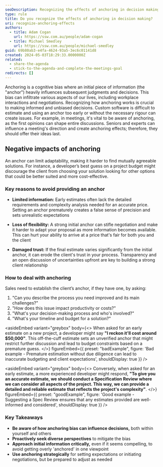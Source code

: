 ```yaml
---
seoDescription: Recognizing the effects of anchoring in decision making can help you avoid cognitive biases and make informed choices.
type: rule
title: Do you recognize the effects of anchoring in decision making?
uri: recognize-anchoring-effects
authors:
  - title: Adam Cogan
    url: https://ssw.com.au/people/adam-cogan
  - title: Michael Smedley
    url: https://ssw.com.au/people/michael-smedley
guid: 69b80ab3-e4fa-4624-93a5-3ec6c01141d8
created: 2024-05-03T18:29:33.0000000Z
related:
  - share-the-agenda
  - stick-to-the-agenda-and-complete-the-meetings-goal
redirects: []
---
```


Anchoring is a cognitive bias where an initial piece of information (the "anchor") heavily influences subsequent judgments and decisions. This bias can infiltrate various aspects of our lives, including workplace interactions and negotiations. Recognizing how anchoring works is crucial to making informed and unbiased decisions. Custom software is difficult to estimate and using an anchor too early or without the necessary rigour can create issues.
For example, in meetings, it's vital to be aware of anchoring, as the first opinions can shape entire discussions. Seniors and experts can influence a meeting's direction and create anchoring effects; therefore, they should offer their ideas last.

<youtubeEmbed url="https://youtu.be/JL4OoKJyNrc" description="Video: Jeff Bezos: Truth is uncomfortable | Lex Fridman Podcast Clips (6 min)" />

## Negative impacts of anchoring

An anchor can limit adaptability, making it harder to find mutually agreeable solutions. For instance, a developer’s best guess on a project budget might discourage the client from choosing your solution looking for other options that could be better suited and more cost-effective.

### Key reasons to avoid providing an anchor

- **Limited information:** Early estimates often lack the detailed requirements and complexity analysis needed for an accurate price. Setting an anchor prematurely creates a false sense of precision and sets unrealistic expectations

- **Loss of flexibility:** A strong initial anchor can stifle negotiation and make it harder to adapt your proposal as more information becomes available. This can hurt your ability to arrive at a price that's fair for both you and the client

- **Damaged trust:** If the final estimate varies significantly from the initial anchor, it can erode the client's trust in your process. Transparency and an open discussion of uncertainties upfront are key to building a strong client relationship

### How to deal with anchoring

Sales need to establish the client’s anchor, if they have one, by asking:

1. "Can you describe the process you need improved and its main challenges?"
2. "How does this issue impact productivity or costs?"
3. "What's your decision-making process and who's involved?"
4. "What's your timeline and budget for a solution?"

<asideEmbed
  variant="greybox"
  body={<>
    When asked for an early estimate on a new project, a developer might say **"I reckon it'll cost around $50,000"**. This off-the-cuff estimate sets an unverified anchor that might restrict further discussion and lead to budget constraints based on a premature guess.
  </>}
  figureEmbed={{
    preset: "badExample",
    figure: 'Bad example - Premature estimation without due diligence can lead to inaccurate budgeting and client expectations',
    shouldDisplay: true
  }}
/>

<asideEmbed
  variant="greybox"
  body={<>
    Conversely, when asked for an early estimate, a more experienced developer might respond, **"To give you an accurate estimate, we should conduct a Specification Review where we can consider all aspects of the project. This way, we can provide a detailed and reliable estimate that reflects the project's complexity"**.
  </>}
  figureEmbed={{
    preset: "goodExample",
    figure: 'Good example - Suggesting a Spec Review ensures that any estimates provided are well-informed and considered',
    shouldDisplay: true
  }}
/>

### Key Takeaways

- **Be aware of how anchoring bias can influence decisions,** both within yourself and others
- **Proactively seek diverse perspectives** to mitigate the bias
- **Approach initial information critically,** even if it seems compelling, to avoid getting overly 'anchored' in one viewpoint
- **Use anchoring strategically** for setting expectations or initiating negotiations, but be prepared to adjust as needed